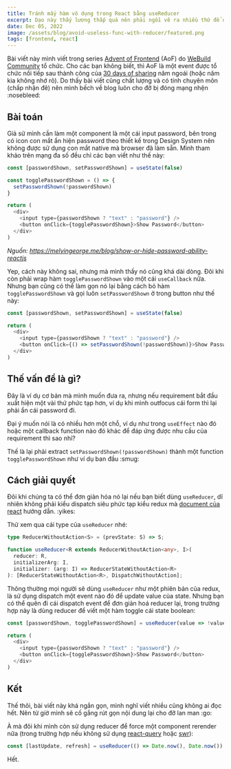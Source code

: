 ```yaml
---
title: Tránh mấy hàm vô dụng trong React bằng useReducer
excerpt: Dạo này thấy lương thấp quá nên phải ngồi vẽ ra nhiều thứ để được tăng lương...
date: Dec 05, 2022
image: /assets/blog/avoid-useless-func-with-reducer/featured.png
tags: [frontend, react]
---
```


Bài viết này mình viết trong series [Advent of Frontend] (AoF) do [WeBuild Community] tổ chức. Cho các bạn không biết, thì AoF là một event được tổ chức nối tiếp sau thành công của [30 days of sharing] năm ngoái (hoặc năm kia không nhớ rõ). Do thấy bài viết cũng chất lượng và có tính chuyên môn (chấp nhận đê) nên mình bếch về blog luôn cho đỡ bị đóng mạng nhện :nosebleed:

[Advent of Frontend]: https://github.com/webuild-community/advent-of-frontend/
[WeBuild Community]: https://www.webuild.community/
[30 days of sharing]: https://30daysofsharing.com/

## Bài toán

Giả sử mình cần làm một component là một cái input password, bên trong có icon con mắt ẩn hiện password theo thiết kế trong Design System nên không được sử dụng con mắt native mà browser đã làm sẵn. Mình tham khảo trên mạng đa số đều chỉ các bạn viết như thế này:

```js
const [passwordShown, setPasswordShown] = useState(false)

const togglePasswordShown = () => {
  setPasswordShown(!passwordShown)
}

return (
  <div>
    <input type={passwordShown ? "text" : "password"} />
    <button onClick={togglePasswordShown}>Show Password</button>
  </div>
)
```

_Nguồn: https://melvingeorge.me/blog/show-or-hide-password-ability-reactjs_

Yep, cách này không sai, nhưng mà mình thấy nó cũng khá dài dòng. Đôi khi còn phải wrap hàm `togglePasswordShown` vào một cái `useCallback` nữa. Nhưng bạn cũng có thể làm gọn nó lại bằng cách bỏ hàm `togglePasswordShown` và gọi luôn `setPasswordShown` ở trong button như thế này:

```js
const [passwordShown, setPasswordShown] = useState(false)

return (
  <div>
    <input type={passwordShown ? "text" : "password"} />
    <button onClick={() => setPasswordShown(!passwordShown)}>Show Password</button>
  </div>
)
```

## Thế vấn đề là gì?

Đây là ví dụ cơ bản mà mình muốn đưa ra, nhưng nếu requirement bắt đầu xuất hiện một vài thứ phức tạp hơn, ví dụ khi mình outfocus cái form thì lại phải ẩn cái password đi.

Đại ý muốn nói là có nhiều hơn một chỗ, ví dụ như trong `useEffect` nào đó hoặc một callback function nào đó khác để đáp ứng được nhu cầu của requirement thì sao nhỉ?

Thế là lại phải extract `setPasswordShown(!passwordShown)` thành một function `togglePasswordShown` như ví dụ ban đầu :smug:

## Cách giải quyết

Đôi khi chúng ta có thể đơn giản hóa nó lại nếu bạn biết dùng `useReducer`, dĩ nhiên không phải kiểu dispatch siêu phức tạp kiểu redux mà [document của react] hướng dẫn. :yikes:

[document của react]: https://beta.reactjs.org/apis/react/useReducer#usereducer

Thử xem qua cái type của `useReducer` nhé:

```ts
type ReducerWithoutAction<S> = (prevState: S) => S;

function useReducer<R extends ReducerWithoutAction<any>, I>(
  reducer: R,
  initializerArg: I,
  initializer: (arg: I) => ReducerStateWithoutAction<R>
): [ReducerStateWithoutAction<R>, DispatchWithoutAction];
```

Thông thường mọi người sẽ dùng `useReducer` như một phiên bản của redux, là sử dụng dispatch một event nào đó để update value của state. Nhưng bạn có thể quên đi cái dispatch event để đơn giản hoá reducer lại, trong trường hợp này là dùng reducer để viết một hàm toggle cái state boolean:

```js
const [passwordShown, togglePasswordShown] = useReducer(value => !value, false)

return (
  <div>
    <input type={passwordShown ? "text" : "password"} />
    <button onClick={togglePasswordShown}>Show Password</button>
  </div>
)
```

## Kết

Thế thôi, bài viết này khá ngắn gọn, mình nghĩ viết nhiều cũng không ai đọc hết. Nên từ giờ mình sẽ cố gắng rút gọn nội dung lại cho đỡ lan man :go:

À mà đôi khi mình còn sử dụng reducer để force một component rerender nữa (trong trường hợp nếu không sử dụng [react-query] hoặc [swr]):

```js
const [lastUpdate, refresh] = useReducer(() => Date.now(), Date.now())
```

[react-query]: https://tanstack.com/query/v4/
[swr]: https://swr.vercel.app/

Hết.

